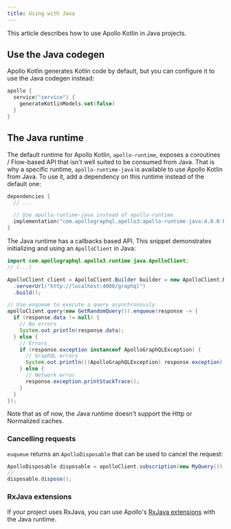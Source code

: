 ```yaml
---
title: Using with Java
---
```


This article describes how to use Apollo Kotlin in Java projects.

## Use the Java codegen

Apollo Kotlin generates Kotlin code by default, but you can configure it to use the Java codegen instead:

```kotlin title="build.gradle[.kts]"
apollo {
  service("service") {
    generateKotlinModels.set(false)
  }
}
```

## The Java runtime

The default runtime for Apollo Kotlin, `apollo-runtime`, exposes a coroutines / Flow-based API that isn't well suited to be consumed from Java.
That is why a specific runtime, `apollo-runtime-java` is available to use Apollo Kotlin from Java. To use it, add a dependency on this runtime instead of the default one:

```kotlin title="build.gradle[.kts]"
dependencies {
  // ...

  // Use apollo-runtime-java instead of apollo-runtime
  implementation("com.apollographql.apollo3:apollo-runtime-java:4.0.0-beta.5")
}
```

The Java runtime has a callbacks based API. This snippet demonstrates initializing and using an `ApolloClient` in Java:

```java
import com.apollographql.apollo3.runtime.java.ApolloClient;
// (...)

ApolloClient client = ApolloClient.Builder builder = new ApolloClient.Builder()
  .serverUrl("http://localhost:4000/graphql")
  .build();

// Use enqueue to execute a query asynchronously
apolloClient.query(new GetRandomQuery()).enqueue(response -> {
  if (response.data != null) {
    // No errors
    System.out.println(response.data);
  } else {
    // Errors
    if (response.exception instanceof ApolloGraphQLException) {
      // GraphQL errors
      System.out.println(((ApolloGraphQLException) response.exception).getErrors().get(0));
    } else {
      // Network error
      response.exception.printStackTrace();
    }
  }
});
```

Note that as of now, the Java runtime doesn't support the Http or Normalized caches.

### Cancelling requests

`euqueue` returns an `ApolloDisposable` that can be used to cancel the request:

```java
ApolloDisposable disposable = apolloClient.subscription(new MyQuery()).enqueue(response -> ...)
// ...
disposable.dispose();

```

### RxJava extensions

If your project uses RxJava, you can use Apollo's [RxJava extensions](./rxjava/) with the Java runtime.
